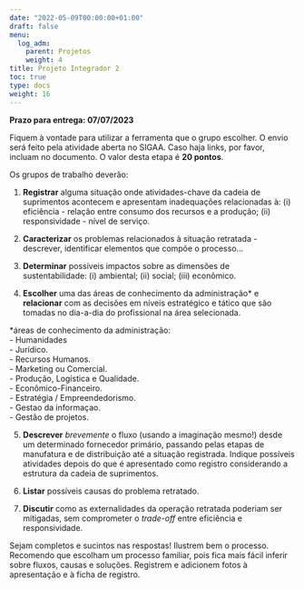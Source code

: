 ```yaml
---
date: "2022-05-09T00:00:00+01:00"
draft: false
menu:
  log_adm:
    parent: Projetos
    weight: 4
title: Projeto Integrador 2
toc: true
type: docs
weight: 16
---
```


**Prazo para entrega: 07/07/2023**

Fiquem à vontade para utilizar a ferramenta que o grupo escolher. O envio será feito pela atividade aberta no SIGAA. Caso haja links, por favor, incluam no documento. O valor desta etapa é **20 pontos**.

Os grupos de trabalho deverão: 

1. **Registrar** alguma situação onde atividades-chave da cadeia de suprimentos acontecem e apresentam inadequações relacionadas à: (i) eficiência - relação entre consumo dos recursos e a produção; (ii) responsividade - nível de serviço.

2. **Caracterizar** os problemas relacionados à situação retratada - descrever, identificar elementos que compõe o processo...

3. **Determinar** possíveis impactos sobre as dimensões de sustentabilidade: (i) ambiental; (ii) social; (iii) econômico. 

4. **Escolher** uma das áreas de conhecimento da administração* e **relacionar** com as decisões em níveis estratégico e tático que são tomadas no dia-a-dia do profissional na área selecionada. 

*áreas de conhecimento da administração:   
- Humanidades   
- Jurídico.   
- Recursos Humanos.   
- Marketing ou Comercial.   
- Produção, Logística e Qualidade.   
- Econômico-Financeiro.   
- Estratégia / Empreendedorismo.   
- Gestao da informaçao.   
- Gestão de projetos.   

5. **Descrever** *brevemente* o fluxo (usando a imaginação mesmo!) desde um determinado fornecedor primário, passando pelas etapas de manufatura e de distribuição até a situação registrada. Indique possíveis atividades depois do que é apresentado como registro considerando a estrutura da cadeia de suprimentos. 

6. **Listar** possíveis causas do problema retratado.

7. **Discutir** como as externalidades da operação retratada poderiam ser mitigadas, sem comprometer o _trade-off_ entre eficiência e responsividade.

Sejam completos e sucintos nas respostas! Ilustrem bem o processo. Recomendo que escolham um processo familiar, pois fica mais fácil inferir sobre fluxos, causas e soluções. Registrem e adicionem fotos à apresentação e à ficha de registro. 

